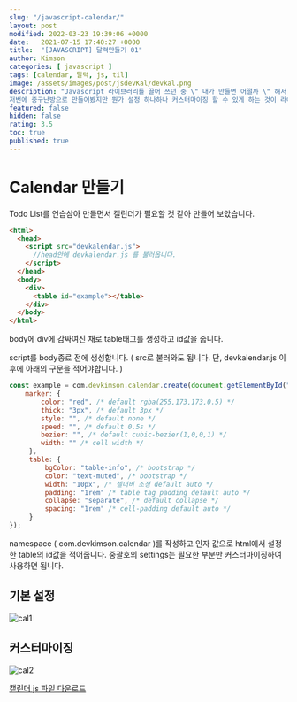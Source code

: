 ```yaml
---
slug: "/javascript-calendar/"
layout: post
modified: 2022-03-23 19:39:06 +0000
date:   2021-07-15 17:40:27 +0000
title:  "[JAVASCRIPT] 달력만들기 01"
author: Kimson
categories: [ javascript ]
tags: [calendar, 달력, js, til]
image: /assets/images/post/jsdevKal/devkal.png
description: "Javascript 라이브러리를 끌어 쓰던 중 \" 내가 만들면 어떨까 \" 해서 작업을 하게 되었습니다.
저번에 중구난방으로 만들어봤지만 뭔가 설정 하나하나 커스터마이징 할 수 있게 하는 것이 라이브러리들의 특징이 아닐까 싶어 열심히 라이브러리 구조를 베끼고 관찰하면서 지금의 초본이 만들어졌습니다."
featured: false
hidden: false
rating: 3.5
toc: true
published: true
---
```


# Calendar 만들기

Todo List를 연습삼아 만들면서 캘린더가 필요할 것 같아 만들어 보았습니다.

```html
<html>
  <head>
    <script src="devkalendar.js">
      //head안에 devkalendar.js 를 불러옵니다.
    </script>
  </head>
  <body>
    <div>
      <table id="example"></table>
    </div>
  </body>
</html>
```

body에 div에 감싸여진 채로 table태그를 생성하고 id값을 줍니다.

script를 body종료 전에 생성합니다. ( src로 불러와도 됩니다. 단, devkalendar.js 이후에 아래의 구문을 적어야합니다. )

```javascript
const example = com.devkimson.calendar.create(document.getElementById("example")||"example",{
    marker: {
        color: "red", /* default rgba(255,173,173,0.5) */
        thick: "3px", /* default 3px */
        style: "", /* default none */
        speed: "", /* default 0.5s */
        bezier: "", /* default cubic-bezier(1,0,0,1) */
        width: "" /* cell width */
     },
     table: {
         bgColor: "table-info", /* bootstrap */
         color: "text-muted", /* bootstrap */
         width: "10px", /* 셀너비 조정 default auto */
         padding: "1rem" /* table tag padding default auto */
         collapse: "separate", /* default collapse */
         spacing: "1rem" /* cell-padding default auto */
     }
});
```

namespace ( com.devkimson.calendar )를 작성하고 인자 값으로 html에서 설정한 table의 id값을 적어줍니다.
중괄호의 settings는 필요한 부분만 커스터마이징하여 사용하면 됩니다.

## 기본 설정

![cal1](/assets/images/post/jsdevKal/devkal.png)

## 커스터마이징

![cal2](/assets/images/post/jsdevKal/devkal-2.png)

<a href='/download/kalendarJS.zip' download>
  캘린더 js 파일 다운로드
</a>
